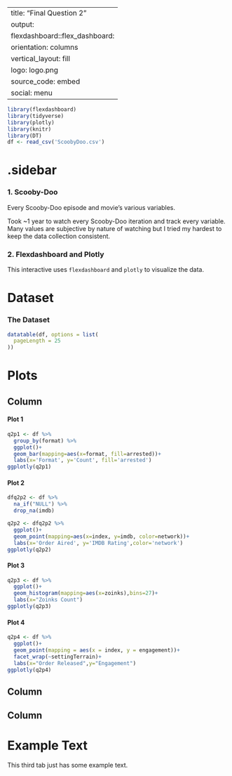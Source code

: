 
---
title: "Final Question 2"
output: 
  flexdashboard::flex_dashboard:
    orientation: columns
    vertical_layout: fill
    logo: logo.png
    source_code: embed
    social: menu
---

```r
library(flexdashboard)
library(tidyverse)
library(plotly)
library(knitr)
library(DT)
df <- read_csv('ScoobyDoo.csv')
```

{.sidebar}
=======================================================================

### 1. Scooby-Doo

Every Scooby-Doo episode and movie's various variables.

Took ~1 year to watch every Scooby-Doo iteration and track every variable. Many values are subjective by nature of watching but I tried my hardest to keep the data collection consistent.

### 2. Flexdashboard and Plotly

This interactive uses `flexdashboard` and `plotly` to visualize the data. 

Dataset
=======================================================================

### The Dataset

```r
datatable(df, options = list(
  pageLength = 25
))
```


Plots
=======================================================================

Column {data-width=500}
-----------------------------------------------------------------------

#### Plot 1

```r
q2p1 <- df %>%
  group_by(format) %>%
  ggplot()+ 
  geom_bar(mapping=aes(x=format, fill=arrested))+
  labs(x='Format', y='Count', fill='arrested')
ggplotly(q2p1)
```

#### Plot 2

```r
dfq2p2 <- df %>%
  na_if("NULL") %>%
  drop_na(imdb)
```

```r
q2p2 <- dfq2p2 %>%
  ggplot()+ 
  geom_point(mapping=aes(x=index, y=imdb, color=network))+
  labs(x='Order Aired', y='IMDB Rating',color='network')
ggplotly(q2p2)
```

#### Plot 3

```r
q2p3 <- df %>%
  ggplot()+
  geom_histogram(mapping=aes(x=zoinks),bins=27)+
  labs(x="Zoinks Count")
ggplotly(q2p3)
```


#### Plot 4

```r
q2p4 <- df %>%
  ggplot()+
  geom_point(mapping = aes(x = index, y = engagement))+
  facet_wrap(~settingTerrain)+
  labs(x="Order Released",y="Engagement")
ggplotly(q2p4)
```


Column {data-width=500}
-----------------------------------------------------------------------

Column {data-width=500}
-----------------------------------------------------------------------

Example Text
=======================================================================

This third tab just has some example text.